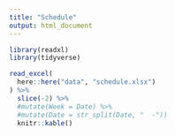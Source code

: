 ```yaml
---
title: "Schedule"
output: html_document
---
```


```r
library(readxl)
library(tidyverse)

read_excel(
  here::here("data", "schedule.xlsx")
) %>% 
  slice(-2) %>% 
  #mutate(Week = Date) %>% 
  #mutate(Date = str_split(Date, "  -"))
  knitr::kable()
```